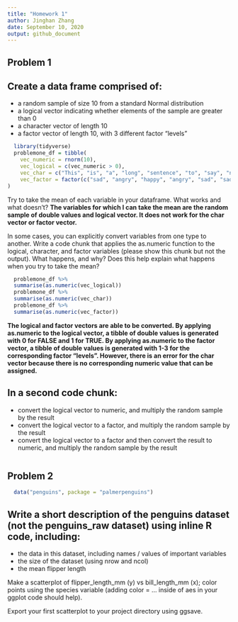 ```yaml
---
title: "Homework 1"
author: Jinghan Zhang
date: September 10, 2020
output: github_document
---
```


## Problem 1

Create a data frame comprised of:
-----------------------------------------------------------------------
* a random sample of size 10 from a standard Normal distribution
* a logical vector indicating whether elements of the sample are greater than 0
* a character vector of length 10
* a factor vector of length 10, with 3 different factor “levels”

```r
  library(tidyverse)
  problemone_df = tibble(
    vec_numeric = rnorm(10),
    vec_logical = c(vec_numeric > 0),
    vec_char = c("This", "is", "a", "long", "sentence", "to", "say", "nothing", "at", "all"),
    vec_factor = factor(c("sad", "angry", "happy", "angry", "sad", "sad", "sad", "happy", "angry", "angry"))
)
```

Try to take the mean of each variable in your dataframe. What works and what doesn’t?
**The variables for which I can take the mean are the random sample of double values and logical vector. It does not work for the char vector or factor vector.**

In some cases, you can explicitly convert variables from one type to another. Write a code chunk that applies the as.numeric function to the logical, character, and factor variables (please show this chunk but not the output). What happens, and why? Does this help explain what happens when you try to take the mean?

```r
  problemone_df %>% 
  summarise(as.numeric(vec_logical)) 
  problemone_df %>% 
  summarise(as.numeric(vec_char))
  problemone_df %>% 
  summarise(as.numeric(vec_factor))
```

**The logical and factor vectors are able to be converted. By applying as.numeric to the logical vector, a tibble of double values is generated with 0 for FALSE and 1 for TRUE. By applying as.numeric to the factor vector, a tibble of double values is generated with 1-3 for the corresponding factor "levels". However, there is an error for the char vector because there is no corresponding numeric value that can be assigned.**

In a second code chunk:
-----------------------------------------------------------------------
* convert the logical vector to numeric, and multiply the random sample by the result
* convert the logical vector to a factor, and multiply the random sample by the result
* convert the logical vector to a factor and then convert the result to numeric, and multiply the random sample by the result

```r
```

## Problem 2

```r
  data("penguins", package = "palmerpenguins")
```

Write a short description of the penguins dataset (not the penguins_raw dataset) using inline R code, including:
-----------------------------------------------------------------------
* the data in this dataset, including names / values of important variables
* the size of the dataset (using nrow and ncol)
* the mean flipper length

Make a scatterplot of flipper_length_mm (y) vs bill_length_mm (x); color points using the species variable (adding color = ... inside of aes in your ggplot code should help).

Export your first scatterplot to your project directory using ggsave.

